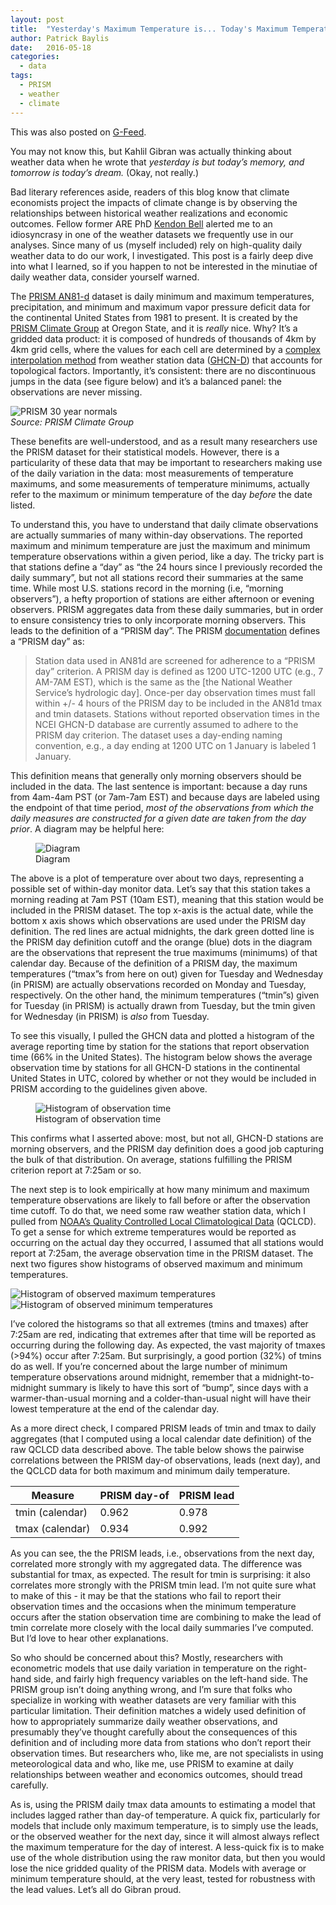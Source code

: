 ```yaml
---
layout: post
title:  "Yesterday's Maximum Temperature is... Today's Maximum Temperature?"
author: Patrick Baylis
date:   2016-05-18
categories: 
  - data
tags:
  - PRISM
  - weather
  - climate
---
```


::: {.callout-note}
This was also posted on [G-Feed](http://www.g-feed.com/2017/07/yesterdays-maximum-temperature-is.html).
:::

You may not know this, but Kahlil Gibran was actually thinking about weather data when he wrote that *yesterday is but today's memory, and tomorrow is today's dream.* (Okay, not really.)

Bad literary references aside, readers of this blog know that climate economists project the impacts of climate change is by observing the relationships between historical weather realizations and economic outcomes. Fellow former ARE PhD [Kendon Bell](http://globalpolicy.science/kendon-bell/) alerted me to an idiosyncrasy in one of the weather datasets we frequently use in our analyses. Since many of us (myself included) rely on high-quality daily weather data to do our work, I investigated. This post is a fairly deep dive into what I learned, so if you happen to not be interested in the minutiae of daily weather data, consider yourself warned.

The [PRISM AN81-d](http://www.prism.oregonstate.edu/documents/PRISM_datasets.pdf) dataset is daily minimum and maximum temperatures, precipitation, and minimum and maximum vapor pressure deficit data for the continental United States from 1981 to present. It is created by the [PRISM Climate Group](http://www.prism.oregonstate.edu/) at Oregon State, and it is *really* nice. Why? It's a gridded data product: it is composed of hundreds of thousands of 4km by 4km grid cells, where the values for each cell are determined by a [complex interpolation method](http://www.prism.oregonstate.edu/documents/Daly2008_PhysiographicMapping_IntJnlClim.pdf) from weather station data ([GHCN-D](https://data.noaa.gov/dataset/global-historical-climatology-network-daily-ghcn-daily-version-3)) that accounts for topological factors. Importantly, it's consistent: there are no discontinuous jumps in the data (see figure below) and it's a balanced panel: the observations are never missing.

![PRISM 30 year normals](tmean_gridavg.png)<br>*Source: PRISM Climate Group*

These benefits are well-understood, and as a result many researchers use the PRISM dataset for their statistical models. However, there is a particularity of these data that may be important to researchers making use of the daily variation in the data: most measurements of temperature maximums, and some measurements of temperature minimums, actually refer to the maximum or minimum temperature of the day *before* the date listed.

To understand this, you have to understand that daily climate observations are actually summaries of many within-day observations. The reported maximum and minimum temperature are just the maximum and minimum temperature observations within a given period, like a day. The tricky part is that stations define a "day" as "the 24 hours since I previously recorded the daily summary", but not all stations record their summaries at the same time. While most U.S. stations record in the morning (i.e, "morning observers"), a hefty proportion of stations are either afternoon or evening observers. PRISM aggregates data from these daily summaries, but in order to ensure consistency tries to only incorporate morning observers. This leads to the definition of a "PRISM day". The PRISM [documentation](http://prism.nacse.org/documents/PRISM_datasets.pdf) defines a "PRISM day" as:

> Station data used in AN81d are screened for adherence to a “PRISM day” criterion.  A PRISM day is defined as 1200 UTC-1200 UTC (e.g., 7 AM-7AM EST), which is the same as the [the National Weather Service’s hydrologic day].  Once-per day observation times must fall within +/- 4 hours of the PRISM day to be included in the AN81d tmax and tmin datasets.  Stations without reported observation times in the NCEI GHCN-D database are currently assumed to adhere to the PRISM day criterion.  The dataset uses a day-ending naming convention, e.g., a day ending at 1200 UTC on 1 January is labeled 1 January.

This definition means that generally only morning observers should be included in the data. The last sentence is important: because a day runs from 4am-4am PST (or 7am-7am EST) and because days are labeled using the endpoint of that time period, *most of the observations from which the daily measures are constructed for a given date are taken from the day prior*. A diagram may be helpful here:

![Diagram](prism_dates_example.png)

The above is a plot of temperature over about two days, representing a possible set of within-day monitor data. Let's say that this station takes a morning reading at 7am PST (10am EST), meaning that this station would be included in the PRISM dataset. The top x-axis is the actual date, while the bottom x axis shows which observations are used under the PRISM day definition. The red lines are actual midnights, the dark green dotted line is the PRISM day definition cutoff and the orange (blue) dots in the diagram are the observations that represent the true maximums (minimums) of that calendar day. Because of the definition of a PRISM day, the maximum temperatures ("tmax"s from here on out) given for Tuesday and Wednesday (in PRISM) are actually observations recorded on Monday and Tuesday, respectively. On the other hand, the minimum temperatures ("tmin"s) given for Tuesday (in PRISM) is actually drawn from Tuesday, but the tmin given for Wednesday (in PRISM) is *also* from Tuesday.

To see this visually, I pulled the GHCN data and plotted a histogram of the average reporting time by station for the stations that report observation time (66% in the United States). The histogram below shows the average observation time by stations for all GHCN-D stations in the continental United States in UTC, colored by whether or not they would be included in PRISM according to the guidelines given above.

![Histogram of observation time](/img/obs_time_hist.png)

This confirms what I asserted above: most, but not all, GHCN-D stations are morning observers, and the PRISM day definition does a good job capturing the bulk of that distribution. On average, stations fulfilling the PRISM criterion report at 7:25am or so.

The next step is to look empirically at how many minimum and maximum temperature observations are likely to fall before or after the observation time cutoff. To do that, we need some raw weather station data, which I pulled from [NOAA's Quality Controlled Local Climatological Data](https://www.ncdc.noaa.gov/data-access/land-based-station-data/land-based-datasets/quality-controlled-local-climatological-data-qclcd) (QCLCD). To get a sense for which extreme temperatures would be reported as occurring on the actual day they occurred, I assumed that all stations would report at 7:25am, the average observation time in the PRISM dataset. The next two figures show histograms of observed maximum and minimum temperatures.

![Histogram of observed maximum temperatures](/img/max_temp_hist.png) ![Histogram of observed minimum temperatures](/img/min_temp_hist.png)

I've colored the histograms so that all extremes (tmins and tmaxes) after 7:25am are red, indicating that extremes after that time will be reported as occurring during the following day. As expected, the vast majority of tmaxes (>94%) occur after 7:25am. But surprisingly, a good portion (32%) of tmins do as well. If you're concerned about the large number of minimum temperature observations around midnight, remember that a midnight-to-midnight summary is likely to have this sort of "bump", since days with a warmer-than-usual morning and a colder-than-usual night will have their lowest temperature at the end of the calendar day.

As a more direct check, I compared PRISM leads of tmin and tmax to daily aggregates (that I computed using a local calendar date definition) of the raw QCLCD data described above. The table below shows the pairwise correlations between the PRISM day-of observations, leads (next day), and the QCLCD data for both maximum and minimum daily temperature.

Measure | PRISM day-of        | PRISM lead |
--------------------|------------|------
tmin (calendar) | 0.962      | 0.978
tmax (calendar) | 0.934      | 0.992

As you can see, the the PRISM leads, i.e., observations from the next day, correlated more strongly with my aggregated data. The difference was substantial for tmax, as expected. The result for tmin is surprising: it also correlates more strongly with the PRISM tmin lead. I'm not quite sure what to make of this - it may be that the stations who fail to report their observation times and the occasions when the minimum temperature occurs after the station observation time are combining to make the lead of tmin correlate more closely with the local daily summaries I've computed. But I'd love to hear other explanations.

So who should be concerned about this? Mostly, researchers with econometric models that use daily variation in temperature on the right-hand side, and fairly high frequency variables on the left-hand side. The PRISM group isn't doing anything wrong, and I'm sure that folks who specialize in working with weather datasets are very familiar with this particular limitation. Their definition matches a widely used definition of how to appropriately summarize daily weather observations, and presumably they've thought carefully about the consequences of this definition and of including more data from stations who don't report their observation times. But researchers who, like me, are not specialists in using meteorological data and who, like me, use PRISM to examine at daily relationships between weather and economics outcomes, should tread carefully.

As is, using the PRISM daily tmax data amounts to estimating a model that includes lagged rather than day-of temperature. A quick fix, particularly for models that include only maximum temperature, is to simply use the leads, or the observed weather for the next day, since it will almost always reflect the maximum temperature for the day of interest. A less-quick fix is to make use of the whole distribution using the raw monitor data, but then you would lose the nice gridded quality of the PRISM data. Models with average or minimum temperature should, at the very least, tested for robustness with the lead values. Let's all do Gibran proud.
